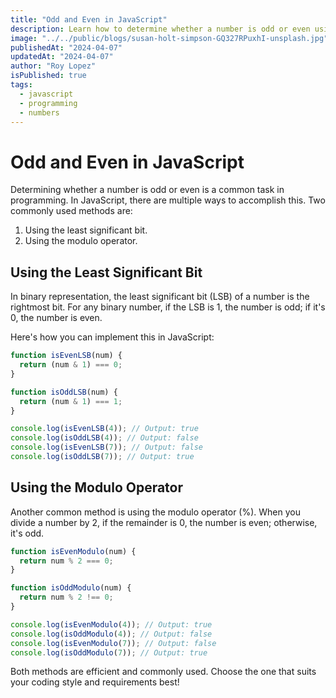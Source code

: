 ```yaml
---
title: "Odd and Even in JavaScript"
description: Learn how to determine whether a number is odd or even using various methods in JavaScript.
image: "../../public/blogs/susan-holt-simpson-GQ327RPuxhI-unsplash.jpg"
publishedAt: "2024-04-07"
updatedAt: "2024-04-07"
author: "Roy Lopez"
isPublished: true
tags:
  - javascript
  - programming
  - numbers
---
```


# Odd and Even in JavaScript

Determining whether a number is odd or even is a common task in programming. In JavaScript, there are multiple ways to accomplish this. Two commonly used methods are:

1. Using the least significant bit.
2. Using the modulo operator.

## Using the Least Significant Bit

In binary representation, the least significant bit (LSB) of a number is the rightmost bit. For any binary number, if the LSB is 1, the number is odd; if it's 0, the number is even.

Here's how you can implement this in JavaScript:

```javascript
function isEvenLSB(num) {
  return (num & 1) === 0;
}

function isOddLSB(num) {
  return (num & 1) === 1;
}

console.log(isEvenLSB(4)); // Output: true
console.log(isOddLSB(4)); // Output: false
console.log(isEvenLSB(7)); // Output: false
console.log(isOddLSB(7)); // Output: true
```

## Using the Modulo Operator

Another common method is using the modulo operator (%). When you divide a number by 2, if the remainder is 0, the number is even; otherwise, it's odd.

```javascript
function isEvenModulo(num) {
  return num % 2 === 0;
}

function isOddModulo(num) {
  return num % 2 !== 0;
}

console.log(isEvenModulo(4)); // Output: true
console.log(isOddModulo(4)); // Output: false
console.log(isEvenModulo(7)); // Output: false
console.log(isOddModulo(7)); // Output: true
```

Both methods are efficient and commonly used. Choose the one that suits your coding style and requirements best!
